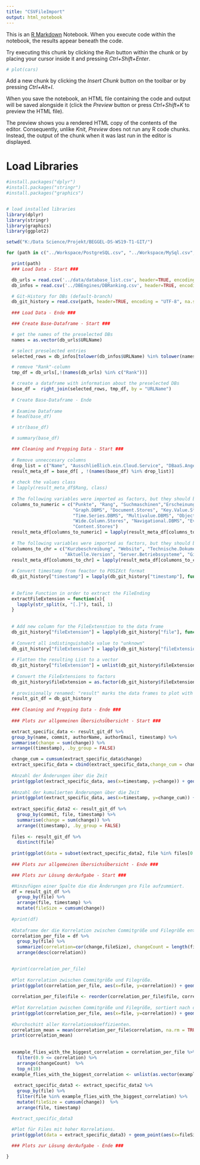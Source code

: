```yaml
---
title: "CSVFileImport"
output: html_notebook
---
```


This is an [R Markdown](http://rmarkdown.rstudio.com) Notebook. When you execute code within the notebook, the results appear beneath the code. 

Try executing this chunk by clicking the *Run* button within the chunk or by placing your cursor inside it and pressing *Ctrl+Shift+Enter*. 

```r
# plot(cars)
```

Add a new chunk by clicking the *Insert Chunk* button on the toolbar or by pressing *Ctrl+Alt+I*.

When you save the notebook, an HTML file containing the code and output will be saved alongside it (click the *Preview* button or press *Ctrl+Shift+K* to preview the HTML file).

The preview shows you a rendered HTML copy of the contents of the editor. Consequently, unlike *Knit*, *Preview* does not run any R code chunks. Instead, the output of the chunk when it was last run in the editor is displayed.

# Load Libraries
```r
#install.packages("dplyr")
#install.packages("stringr")
#install.packages("graphics")


# load installed libraries 
library(dplyr)
library(stringr)
library(graphics)
library(ggplot2)

```

```r
setwd("K:/Data Science/Projekt/BEGGEL-DS-WS19-T1-GIT/")
```

```r
for (path in c("../Workspace/PostgreSQL.csv", "../Workspace/MySql.csv", "../Workspace/MongoDB.csv")){

  print(path)
  ### Load Data - Start ###

  db_urls = read.csv('../data/database_list.csv', header=TRUE, encoding = "UTF-8", na.strings = "null")
  db_infos = read.csv('../DBEngines/DBRanking.csv', header=TRUE, encoding = "UTF-8", na.strings = "null") 

  # Git-History for DBs (default-branch)
  db_git_history = read.csv(path, header=TRUE, encoding = "UTF-8", na.strings = "null", sep = ";")
  
  ### Load Data - Ende ###

  ### Create Base-Dataframe - Start ###

  # get the names of the preselected DBs
  names = as.vector(db_urls$URLName)  

  # select preselected entries 
  selected_rows = db_infos[tolower(db_infos$URLName) %in% tolower(names), ]

  # remove "Rank"-column
  tmp_df = db_urls[,!(names(db_urls) %in% c("Rank"))]

  # create a dataframe with information about the preselected DBs
  base_df =  right_join(selected_rows, tmp_df, by = "URLName")
  
  # Create Base-Dataframe - Ende
  
  # Examine Dataframe
  # head(base_df)

  # str(base_df)

  # summary(base_df)

  ### Cleaning and Prepping Data - Start ### 
  
  # Remove unneccesary columns
  drop_list = c("Name", "Ausschließlich.ein.Cloud.Service", "DBaaS.Angebote", "Anmerkung")
  result_meta_df = base_df[ , !(names(base_df) %in% drop_list)]
  
  # check the values class
  # lapply(result_meta_df$Rang, class)
  
  # The following variables were imported as factors, but they should be numerical 
  columns_to_numeric = c("Punkte", "Rang", "Suchmaschinen","Erscheinungsjahr", 
                         "Graph.DBMS", "Document.Stores", "Key.Value.Stores", "Relational.DBMS",
                         "Time.Series.DBMS", "Multivalue.DBMS", "Object.oriented.DBMS", "RDF.Stores", 
                         "Wide.Column.Stores", "Navigational.DBMS", "Event.Stores", "Native.XML.DBMS",
                         "Content.Stores")
  result_meta_df[columns_to_numeric] = lapply(result_meta_df[columns_to_numeric], as.numeric)
  
  # The following variables were imported as factors, but they should be characters
  columons_to_chr = c("Kurzbeschreibung", "Website", "Technische.Dokumentation", "Entwickler",
                      "Aktuelle.Version", "Server.Betriebssysteme", "Git_URL")
  result_meta_df[columons_to_chr] = lapply(result_meta_df[columons_to_chr], as.character)
  
  # Convert timestamp from feactor to POSIXct format
  db_git_history["timestamp"] = lapply(db_git_history["timestamp"], function(x) as.POSIXct(x, format='%Y-%m-%dT%H:%M:%S'))
  
  
  # Define Function in order to extract the FileEnding
  extractFileExtension = function(x){
    lapply(str_split(x, "[.]"), tail, 1)
  }
  
  
  # Add new column for the FileExtenstion to the data frame
  db_git_history["fileExtension"] = lapply(db_git_history["file"], function(x) extractFileExtension(x))
  
  # Convert all indistinguishable value to "unknown"
  db_git_history["fileExtension"] = lapply(db_git_history["fileExtension"], function(x) ifelse(grepl("[/]", x), "unknown", x))
  
  # Flatten the resulting List to a vector
  db_git_history["fileExtension"] = unlist(db_git_history$fileExtension, use.names=FALSE)
  
  # Convert the FileExtensions to factors
  db_git_history$fileExtension = as.factor(db_git_history$fileExtension)
  
  # provisionally renamed: "result" marks the data frames to plot with
  result_git_df = db_git_history
    
  ### Cleaning and Prepping Data - Ende ### 
  
  ### Plots zur allgemeinen ÜbersichsÜbersicht - Start ###

  extract_specific_data <- result_git_df %>% 
  group_by(name, commit, authorName, authorEmail, timestamp) %>% 
  summarise(change = sum(change)) %>%
  arrange((timestamp), .by_group = FALSE)

  change_cum = cumsum(extract_specific_data$change)
  extract_specific_data = cbind(extract_specific_data,change_cum = change_cum)
  
  #Anzahl der Änderungen über die Zeit
  print(ggplot(extract_specific_data, aes(x=timestamp, y=change)) + geom_point())
  
  #Anzahl der kumulierten Änderungen über die Zeit
  print(ggplot(extract_specific_data, aes(x=timestamp, y=change_cum)) + geom_line())
  
  extract_specific_data2 <- result_git_df %>% 
    group_by(commit, file, timestamp) %>% 
    summarise(change = sum(change)) %>%
    arrange((timestamp), .by_group = FALSE)
  
  files <- result_git_df %>% 
    distinct(file)
  
  print(ggplot(data = subset(extract_specific_data2, file %in% files[0:5,])) + geom_point(aes(x=timestamp, y=change, colour=file)))
    
  ### Plots zur allgemeinen ÜbersichsÜbersicht - Ende ###

  ### Plots zur Lösung derAufgabe - Start ###

  #Hinzufügen einer Spalte die die Änderungen pro File aufzummiert.
  df = result_git_df %>% 
    group_by(file) %>%
    arrange(file, timestamp) %>%
    mutate(fileSize = cumsum(change))
  
  #print(df)
  
  #Dataframe der die Korrelation zwischen Commitgröße und Filegröße enthält.
  correlation_per_file = df %>% 
    group_by(file) %>%
    summarize(correlation=cor(change,fileSize), changeCount = length(file)) %>%
    arrange(desc(correlation))

  
  #print(correlation_per_file)
  
  #Plot Korrelation zwischen Commitgröße und Filegröße.
  print(ggplot(correlation_per_file, aes(x=file, y=correlation)) + geom_point())
  
  correlation_per_file$file <- reorder(correlation_per_file$file, correlation_per_file$correlation)
  
  #Plot Korrelation zwischen Commitgröße und Filegröße, sortiert nach der Größe des Korrelationskoeffizients.
  print(ggplot(correlation_per_file, aes(x=file, y=correlation)) + geom_point())
  
  #Durchschitt aller Korrelationskoeffizienten.
  correlation_mean = mean(correlation_per_file$correlation, na.rm = TRUE)  
  print(correlation_mean)
    
  
  example_flies_with_the_biggest_correlation = correlation_per_file %>% 
    filter(0.9 <= correlation) %>% 
    arrange(changeCount)  %>%
    top_n(10)
  example_flies_with_the_biggest_correlation <- unlist(as.vector(example_flies_with_the_biggest_correlation['file']))
  
   extract_specific_data3 <- extract_specific_data2 %>% 
    group_by(file) %>%
    filter(file %in% example_flies_with_the_biggest_correlation) %>% 
    mutate(fileSize = cumsum(change))  %>%
    arrange(file, timestamp)

  #extract_specific_data3
   
  #Plot für Files mit hoher Korrelations.
  print(ggplot(data = extract_specific_data3) + geom_point(aes(x=fileSize, y=change, colour=file)))  

  ### Plots zur Lösung derAufgabe - Ende ###

}

```


